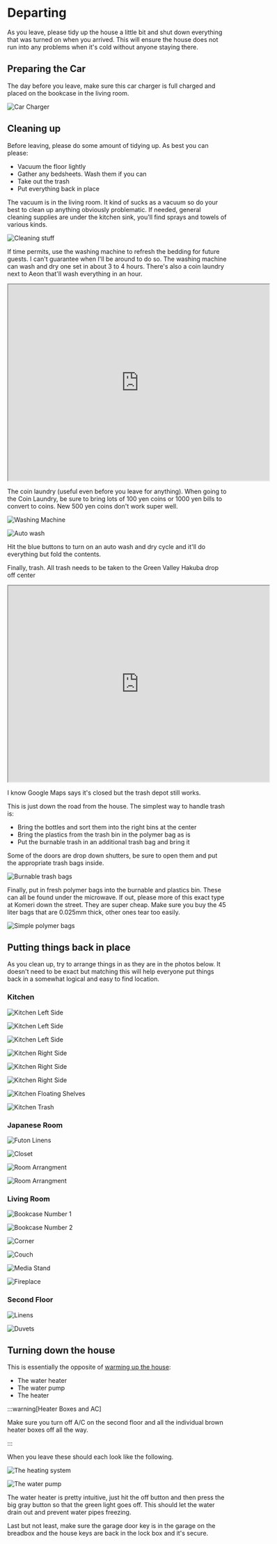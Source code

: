# Departing

As you leave, please tidy up the house a little bit and shut down everything
that was turned on when you arrived.  This will ensure the house does not run
into any problems when it's cold without anyone staying there.

## Preparing the Car

The day before you leave, make sure this car charger is full charged and placed
on the bookcase in the living room.

![Car Charger](/img/checkout/checkout-car-charger.png)

## Cleaning up

Before leaving, please do some amount of tidying up.  As best you can please:

* Vacuum the floor lightly
* Gather any bedsheets.  Wash them if you can
* Take out the trash
* Put everything back in place

The vacuum is in the living room.  It kind of sucks as a vacuum so do your best
to clean up anything obviously problematic.  If needed, general cleaning
supplies are under the kitchen sink, you'll find sprays and towels of various
kinds.

![Cleaning stuff](/img/checkout/checkout-kitchen-left-01.png)

If time permits, use the washing machine to refresh the bedding for future
guests.  I can't guarantee when I'll be around to do so.  The washing machine
can wash and dry one set in about 3 to 4 hours.  There's also a coin laundry
next to Aeon that'll wash everything in an hour.

<iframe src="https://www.google.com/maps/embed?pb=!1m18!1m12!1m3!1d7798.283699928914!2d137.84809829474187!3d36.692195574905526!2m3!1f0!2f0!3f0!3m2!1i1024!2i768!4f13.1!3m3!1m2!1s0x5ff7d1a1d5506f1d%3A0x596dd5356f9e63bc!2z5paw44O75rSX5r-v55Sf5rS7IOeZvemmrOW6lw!5e0!3m2!1sen!2sjp!4v1706071448624!5m2!1sen!2sjp" width="600" height="450" style={{border:0}} allowFullScreen="" loading="lazy" referrerPolicy="no-referrer-when-downgrade"></iframe>

The coin laundry (useful even before you leave for anything).  When going to
the Coin Laundry, be sure to bring lots of 100 yen coins or 1000 yen bills to
convert to coins.  New 500 yen coins don't work super well.

![Washing Machine](/img/IMG_4015.png)

![Auto wash](/img/IMG_4016.png)

Hit the blue buttons to turn on an auto wash and dry cycle and it'll do
everything but fold the contents.

Finally, trash.  All trash needs to be taken to the Green Valley Hakuba drop off center 

<iframe src="https://www.google.com/maps/embed?pb=!1m18!1m12!1m3!1d307.9845098217119!2d137.85149960109538!3d36.67765349007996!2m3!1f0!2f0!3f0!3m2!1i1024!2i768!4f13.1!3m3!1m2!1s0x5ff7d1bfdd68d0e7%3A0x6e5259cc6d662911!2sGreen%20Valley%20Hakuba!5e0!3m2!1sen!2sjp!4v1706071132446!5m2!1sen!2sjp" width="600" height="450" style={{border:0}} allowFullScreen="" loading="lazy" referrerPolicy="no-referrer-when-downgrade"></iframe>

I know Google Maps says it's closed but the trash depot still works.

This is just down the road from the house.  The simplest way to handle trash is:
* Bring the bottles and sort them into the right bins at the center
* Bring the plastics from the trash bin in the polymer bag as is
* Put the burnable trash in an additional trash bag and bring it

Some of the doors are drop down shutters, be sure to open them and put the
appropriate trash bags inside.

![Burnable trash bags](/img/IMG_4013.png)

Finally, put in fresh polymer bags into the burnable and plastics bin.  These
can all be found under the microwave.  If out, please more of this exact type
at Komeri down the street.  They are super cheap.  Make sure you buy the 45
liter bags that are 0.025mm thick, other ones tear too easily.

![Simple polymer bags](/img/IMG_4012.png)

## Putting things back in place

As you clean up, try to arrange things in as they are in the photos below.  It
doesn't need to be exact but matching this will help everyone put things back
in a somewhat logical and easy to find location.

### Kitchen

![Kitchen Left Side](/img/checkout/checkout-kitchen-left-01.png)

![Kitchen Left Side](/img/checkout/checkout-kitchen-left-02.png)

![Kitchen Left Side](/img/checkout/checkout-kitchen-left-03.png)

![Kitchen Right Side](/img/checkout/checkout-kitchen-right-01.png)

![Kitchen Right Side](/img/checkout/checkout-kitchen-right-02.png)

![Kitchen Right Side](/img/checkout/checkout-kitchen-right-03.png)

![Kitchen Floating Shelves](/img/checkout/checkout-kitchen-shelf.png)

![Kitchen Trash](/img/checkout/checkout-kitchen-trash.png)

### Japanese Room

![Futon Linens](/img/checkout/checkout-washitsu-linens.png)

![Closet](/img/checkout/checkout-washitsu-closet.png)

![Room Arrangment](/img/checkout/checkout-washitsu-room-01.png)

![Room Arrangment](/img/checkout/checkout-washitsu-room-02.png)

### Living Room

![Bookcase Number 1](/img/checkout/checkout-bookcase-01.png)

![Bookcase Number 2](/img/checkout/checkout-bookcase-02.png)

![Corner](/img/checkout/checkout-cleaning-corner.png)

![Couch](/img/checkout/checkout-livingroom.png)

![Media Stand](/img/checkout/checkout-media-stand.png)

![Fireplace](/img/checkout/checkout-fireplace.png)


### Second Floor

![Linens](/img/checkout/checkout-second-floor-linens.png)

![Duvets](/img/checkout/checkout-second-floor-duvet.png)


## Turning down the house

This is essentially the opposite of [warming up the
house](/docs/the-stay/arriving#warming-up-the-house):

* The water heater
* The water pump
* The heater

:::warning[Heater Boxes and AC]

Make sure you turn off A/C on the second floor and all the individual brown
heater boxes off all the way.

:::

When you leave these should each look like the following.

![The heating system](/img/IMG_3999.png)

![The water pump](/img/IMG_4002.png)

The water heater is pretty intuitive, just hit the off button and then press
the big gray button so that the green light goes off.  This should let the
water drain out and prevent water pipes freezing.

Last but not least, make sure the garage door key is in the garage on the
breadbox and the house keys are back in the lock box and it's secure.

